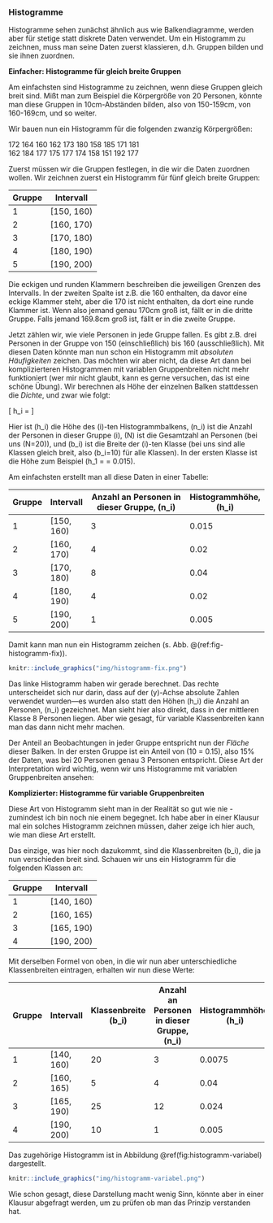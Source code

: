 ### Histogramme

Histogramme sehen zunächst ähnlich aus wie Balkendiagramme, werden aber für stetige statt diskrete Daten verwendet. Um ein Histogramm zu zeichnen, muss man seine Daten zuerst klassieren, d.h. Gruppen bilden und sie ihnen zuordnen.

**Einfacher: Histogramme für gleich breite Gruppen**

Am einfachsten sind Histogramme zu zeichnen, wenn diese Gruppen gleich breit sind. Mißt man zum Beispiel die Körpergröße von 20 Personen, könnte man diese Gruppen in 10cm-Abständen bilden, also von 150-159cm, von 160-169cm, und so weiter.

Wir bauen nun ein Histogramm für die folgenden zwanzig Körpergrößen:

172	164	160	162	173	180	158	185	171	181  
162	184	177	175	177	174	158	151	192	177

Zuerst müssen wir die Gruppen festlegen, in die wir die Daten zuordnen wollen. Wir zeichnen zuerst ein Histogramm für fünf gleich breite Gruppen:

| Gruppe | Intervall  |
| ------ | ---------- |
| 1      | [150, 160) |
| 2      | [160, 170) |
| 3      | [170, 180) |
| 4      | [180, 190) |
| 5      | [190, 200) |

Die eckigen und runden Klammern beschreiben die jeweiligen Grenzen des Intervalls. In der zweiten Spalte ist z.B. die 160 enthalten, da davor eine eckige Klammer steht, aber die 170 ist nicht enthalten, da dort eine runde Klammer ist. Wenn also jemand genau 170cm groß ist, fällt er in die dritte Gruppe. Falls jemand 169.8cm groß ist, fällt er in die zweite Gruppe.

Jetzt zählen wir, wie viele Personen in jede Gruppe fallen. Es gibt z.B. drei Personen in der Gruppe von 150 (einschließlich) bis 160 (ausschließlich). Mit diesen Daten könnte man nun schon ein Histogramm mit *absoluten Häufigkeiten* zeichen. Das möchten wir aber nicht, da diese Art dann bei komplizierteren Histogrammen mit variablen Gruppenbreiten nicht mehr funktioniert (wer mir nicht glaubt, kann es gerne versuchen, das ist eine schöne Übung). Wir berechnen als Höhe der einzelnen Balken stattdessen die *Dichte*, und zwar wie folgt:

\[ h_i = \frac{n_i}{N \cdot b_i} \]

Hier ist \(h_i\) die Höhe des \(i\)-ten Histogrammbalkens, \(n_i\) ist die Anzahl der Personen in dieser Gruppe \(i\), \(N\) ist die Gesamtzahl an Personen (bei uns \(N=20\)), und \(b_i\) ist die Breite der \(i\)-ten Klasse (bei uns sind alle Klassen gleich breit, also \(b_i=10\) für alle Klassen). In der ersten Klasse ist die Höhe zum Beispiel \(h_1 = \frac{3}{20 \cdot 10} = 0.015\).

Am einfachsten erstellt man all diese Daten in einer Tabelle:

| Gruppe | Intervall  | Anzahl an Personen in dieser Gruppe, \(n_i\) | Histogrammhöhe, \(h_i\) |
| ------ | ---------- | -------------------------------------------- | ----------------------- |
| 1      | [150, 160) | 3                                            | 0.015                   |
| 2      | [160, 170) | 4                                            | 0.02                    |
| 3      | [170, 180) | 8                                            | 0.04                    |
| 4      | [180, 190) | 4                                            | 0.02                    |
| 5      | [190, 200) | 1                                            | 0.005                   |

Damit kann man nun ein Histogramm zeichen (s. Abb. \@(ref:fig-histogramm-fix)).

```r
knitr::include_graphics("img/histogramm-fix.png")
```

Das linke Histogramm haben wir gerade berechnet. Das rechte unterscheidet sich nur darin, dass auf der \(y\)-Achse absolute Zahlen verwendet wurden—es wurden also statt den Höhen \(h_i\) die Anzahl an Personen, \(n_i\) gezeichnet. Man sieht hier also direkt, dass in der mittleren Klasse 8 Personen liegen. Aber wie gesagt, für variable Klassenbreiten kann man das dann nicht mehr machen.

Der Anteil an Beobachtungen in jeder Gruppe entspricht nun der *Fläche* dieser Balken. In der ersten Gruppe ist ein Anteil von \(10\cdot 0.015 = 0.15\), also 15% der Daten, was bei 20 Personen genau 3 Personen entspricht. Diese Art der Interpretation wird wichtig, wenn wir uns Histogramme mit variablen Gruppenbreiten ansehen:

**Komplizierter: Histogramme für variable Gruppenbreiten**

Diese Art von Histogramm sieht man in der Realität so gut wie nie - zumindest ich bin noch nie einem begegnet. Ich habe aber in einer Klausur mal ein solches Histogramm zeichnen müssen, daher zeige ich hier auch, wie man diese Art erstellt.

Das einzige, was hier noch dazukommt, sind die Klassenbreiten \(b_i\), die ja nun verschieden breit sind. Schauen wir uns ein Histogramm für die folgenden Klassen an:

| Gruppe | Intervall  |
| ------ | ---------- |
| 1      | [140, 160) |
| 2      | [160, 165) |
| 3      | [165, 190) |
| 4      | [190, 200) |

Mit derselben Formel von oben, in die wir nun aber unterschiedliche Klassenbreiten eintragen, erhalten wir nun diese Werte:

| Gruppe | Intervall  | Klassenbreite \(b_i\) | Anzahl an Personen in dieser Gruppe, \(n_i\) | Histogrammhöhe, \(h_i\) |
| ------ | ---------- | --------------------- | -------------------------------------------- | ----------------------- |
| 1      | [140, 160) | 20                    | 3                                            | 0.0075
| 2      | [160, 165) | 5                     | 4                                            | 0.04
| 3      | [165, 190) | 25                    | 12                                           | 0.024
| 4      | [190, 200) | 10                    | 1                                            | 0.005


Das zugehörige Histogramm ist in Abbildung \@ref(fig:histogramm-variabel) dargestellt.

```r
knitr::include_graphics("img/histogramm-variabel.png")
```

Wie schon gesagt, diese Darstellung macht wenig Sinn, könnte aber in einer Klausur abgefragt werden, um zu prüfen ob man das Prinzip verstanden hat.